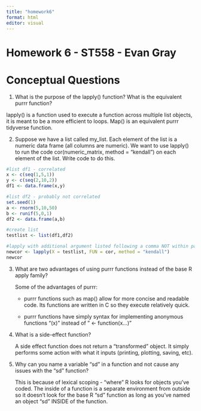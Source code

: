 ```yaml
---
title: "homework6"
format: html
editor: visual
---
```


# Homework 6 - ST558 - Evan Gray

# Conceptual Questions

1.  What is the purpose of the lapply() function? What is the equivalent purrr function?

<div>

lapply() is a function used to execute a function across multiple list objects, it is meant to be a more efficient to loops. Map() is an equivalent purrr tidyverse function.

</div>

2.  Suppose we have a list called my_list. Each element of the list is a numeric data frame (all columns are numeric). We want to use lapply() to run the code cor(numeric_matrix, method = "kendall") on each element of the list. Write code to do this.

```r
#list df1 - correlated
x <- c(seq(1,5,1))
y <- c(seq(2,10,2))
df1 <- data.frame(x,y)

#list df2 - probably not correlated
set.seed(1)
a <- rnorm(5,10,50)
b <- runif(5,0,1)
df2 <- data.frame(a,b)

#create list
testlist <- list(df1,df2)

#lapply with additional argument listed following a comma NOT within parentheses
newcor <- lapply(X = testlist, FUN = cor, method = "kendall")
newcor
```

3.  What are two advantages of using purrr functions instead of the base R apply family?

    <div>

    Some of the advantages of purrr:

    -   purrr functions such as map() allow for more concise and readable code. Its functions are written in C so they execute relatively quick.

    -   purrr functions have simply syntax for implementing anonymous functions "(x)" instead of " \<- function(x...)"

    </div>

4.  What is a side-effect function?

    <div>

    A side effect function does not return a "transformed" object. It simply performs some action with what it inputs (printing, plotting, saving, etc).

    </div>

5.  Why can you name a variable "sd" in a function and not cause any issues with the "sd" function?

    <div>

    This is because of lexical scoping - "where" R looks for objects you've coded. The inside of a function is a separate environment from outside so it doesn't look for the base R "sd" function as long as you've named an object "sd" INSIDE of the function.

    </div>
